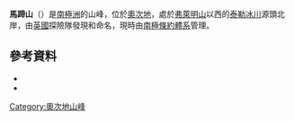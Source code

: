 {{coord|77|34|S|159|58|E|source:GNIS|display=title}}

'''馬蹄山'''（{{lang-en|Horseshoe Mountain}}）是[[南極洲|南極洲]]的山峰，位於[[奧次地|奧次地]]，處於[[弗萊明山|弗萊明山]]以西的[[泰勒冰川|泰勒冰川]]源頭北岸，由[[英國|英國]]探險隊發現和命名，現時由[[南極條約體系|南極條約體系]]管理。

==參考資料==
*{{cite gnis | type = antarid | id = 7028| name = Horseshoe Mountain | accessdate = 2012-06-27}}
*{{usgs-gazetteer|id=7028}}

{{DEFAULTSORT:Horseshoe Mountain}}
[[Category:奧次地山峰|Category:奧次地山峰]]


{{OatesLand-geo-stub}}